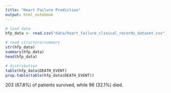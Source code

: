 ```yaml
---
title: "Heart Failure Prediction"
output: html_notebook
---
```



```r
# load data
hfp_data <- read.csv("data/heart_failure_clinical_records_dataset.csv")

# read structure/summary
str(hfp_data)
summary(hfp_data)
head(hfp_data)
```

```r
# distribution
table(hfp_data$DEATH_EVENT)
prop.table(table(hfp_data$DEATH_EVENT))

```
203 (67.8%) of patients survived, while 96 (32.1%) died.